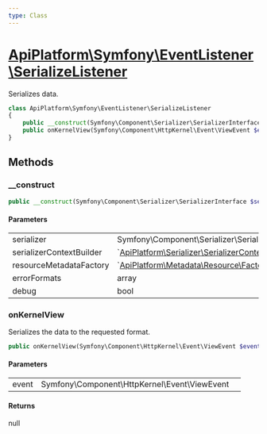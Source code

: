 ```yaml
---
type: Class
---
```


# [ApiPlatform\Symfony\EventListener\SerializeListener](/docs/vmain/reference/Symfony/EventListener/SerializeListener)

Serializes data.


```php
class ApiPlatform\Symfony\EventListener\SerializeListener
{
    public __construct(Symfony\Component\Serializer\SerializerInterface $serializer, `<a href="/docs/vmain/reference/Serializer/SerializerContextBuilderInterface">ApiPlatform\Serializer\SerializerContextBuilderInterface</a>` $serializerContextBuilder, null|`<a href="/docs/vmain/reference/Metadata/Resource/Factory/ResourceMetadataCollectionFactoryInterface">ApiPlatform\Metadata\Resource\Factory\ResourceMetadataCollectionFactoryInterface</a>` $resourceMetadataFactory, array $errorFormats, bool $debug)
    public onKernelView(Symfony\Component\HttpKernel\Event\ViewEvent $event): null
}
```
## Methods

### __construct



```php
public __construct(Symfony\Component\Serializer\SerializerInterface $serializer, `<a href="/docs/vmain/reference/Serializer/SerializerContextBuilderInterface">ApiPlatform\Serializer\SerializerContextBuilderInterface</a>` $serializerContextBuilder, null|`<a href="/docs/vmain/reference/Metadata/Resource/Factory/ResourceMetadataCollectionFactoryInterface">ApiPlatform\Metadata\Resource\Factory\ResourceMetadataCollectionFactoryInterface</a>` $resourceMetadataFactory, array $errorFormats, bool $debug)
```

#### Parameters

<table><tbody>
<tr><td>serializer</td><td>Symfony\Component\Serializer\SerializerInterface</td><td></td></tr><tr><td>serializerContextBuilder</td><td>`<a href="/docs/vmain/reference/Serializer/SerializerContextBuilderInterface">ApiPlatform\Serializer\SerializerContextBuilderInterface</a>`</td><td></td></tr><tr><td>resourceMetadataFactory</td><td>`<a href="/docs/vmain/reference/Metadata/Resource/Factory/ResourceMetadataCollectionFactoryInterface">ApiPlatform\Metadata\Resource\Factory\ResourceMetadataCollectionFactoryInterface</a>`</td><td></td></tr><tr><td>errorFormats</td><td>array</td><td></td></tr><tr><td>debug</td><td>bool</td><td></td></tr>
</tbody>
</table>

### onKernelView

Serializes the data to the requested format.

```php
public onKernelView(Symfony\Component\HttpKernel\Event\ViewEvent $event): null
```

#### Parameters

<table><tbody>
<tr><td>event</td><td>Symfony\Component\HttpKernel\Event\ViewEvent</td><td></td></tr>
</tbody>
</table>

#### Returns

null
